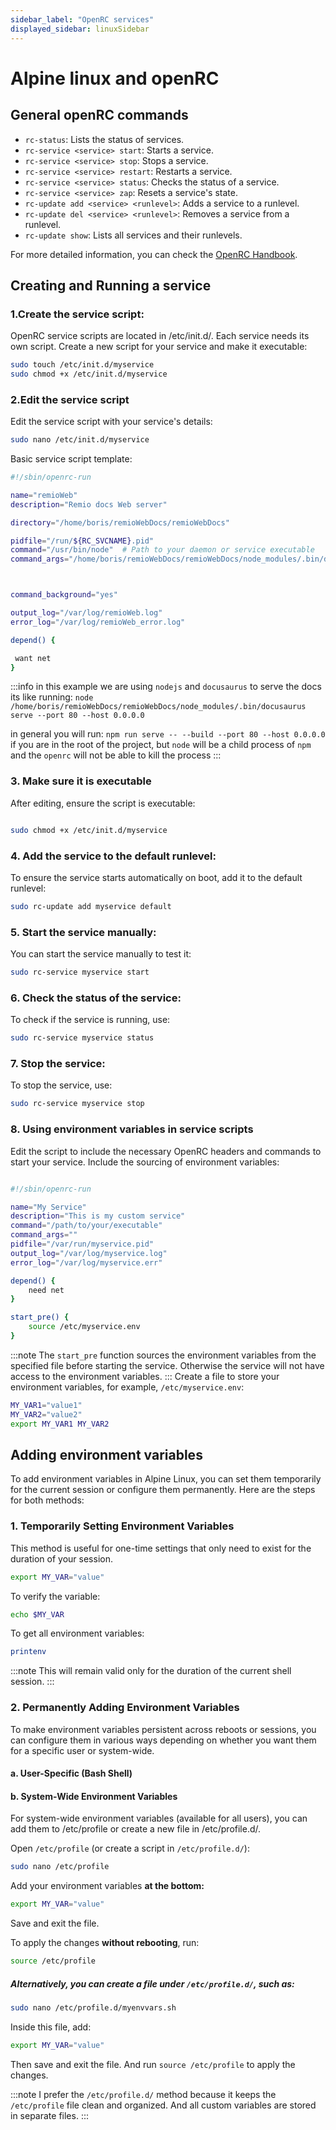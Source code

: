 ```yaml
---
sidebar_label: "OpenRC services"
displayed_sidebar: linuxSidebar
---
```


# Alpine linux and openRC

## General openRC commands

- `rc-status`: Lists the status of services.
- `rc-service <service> start`: Starts a service.
- `rc-service <service> stop`: Stops a service.
- `rc-service <service> restart`: Restarts a service.
- `rc-service <service> status`: Checks the status of a service.
- `rc-service <service> zap`: Resets a service's state.
- `rc-update add <service> <runlevel>`: Adds a service to a runlevel.
- `rc-update del <service> <runlevel>`: Removes a service from a runlevel.
- `rc-update show`: Lists all services and their runlevels.

For more detailed information, you can check the [OpenRC Handbook](https://wiki.gentoo.org/wiki/OpenRC).

## Creating and Running a service

### 1.Create the service script:

OpenRC service scripts are located in /etc/init.d/. Each service needs its own script.
Create a new script for your service and make it executable:

```bash title="create service script"
sudo touch /etc/init.d/myservice
sudo chmod +x /etc/init.d/myservice
```

### 2.Edit the service script

Edit the service script with your service's details:

```bash title="edit service script"
sudo nano /etc/init.d/myservice
```

Basic service script template:

```bash title="service script"
#!/sbin/openrc-run

name="remioWeb"
description="Remio docs Web server"

directory="/home/boris/remioWebDocs/remioWebDocs"

pidfile="/run/${RC_SVCNAME}.pid"
command="/usr/bin/node"  # Path to your daemon or service executable
command_args="/home/boris/remioWebDocs/remioWebDocs/node_modules/.bin/docusaurus serve --port 80 --host 0.0.0.0" # Arguments to pass to the command



command_background="yes"

output_log="/var/log/remioWeb.log"
error_log="/var/log/remioWeb_error.log"

depend() {

 want net
}
```

:::info
in this example we are using `nodejs` and `docusaurus` to serve the docs its like running: `node /home/boris/remioWebDocs/remioWebDocs/node_modules/.bin/docusaurus serve --port 80 --host 0.0.0.0`

in general you will run: `npm run serve -- --build --port 80 --host 0.0.0.0` if you are in the root of the project, but `node` will be a child process of `npm` and the `openrc` will not be able to kill the process
:::

### 3. Make sure it is executable

After editing, ensure the script is executable:

```bash title="make executable"

sudo chmod +x /etc/init.d/myservice
```

### 4. Add the service to the default runlevel:

To ensure the service starts automatically on boot, add it to the default runlevel:

```bash title="add to default runlevel"
sudo rc-update add myservice default
```

### 5. Start the service manually:

You can start the service manually to test it:

```bash title="start service"
sudo rc-service myservice start
```

### 6. Check the status of the service:

To check if the service is running, use:

```bash title="check status"
sudo rc-service myservice status
```

### 7. Stop the service:

To stop the service, use:

```bash title="stop service"
sudo rc-service myservice stop
```

### 8. Using environment variables in service scripts

Edit the script to include the necessary OpenRC headers and commands to start your service. Include the sourcing of environment variables:

```bash title="service script"

#!/sbin/openrc-run

name="My Service"
description="This is my custom service"
command="/path/to/your/executable"
command_args=""
pidfile="/var/run/myservice.pid"
output_log="/var/log/myservice.log"
error_log="/var/log/myservice.err"

depend() {
    need net
}

start_pre() {
    source /etc/myservice.env
}
```

:::note
The `start_pre` function sources the environment variables from the specified file before starting the service. Otherwise the service will not have access to the environment variables.
:::
Create a file to store your environment variables, for example, `/etc/myservice.env`:

```bash title="create env file"
MY_VAR1="value1"
MY_VAR2="value2"
export MY_VAR1 MY_VAR2
```

## Adding environment variables

To add environment variables in Alpine Linux, you can set them temporarily for the current session or configure them permanently. Here are the steps for both methods:

### 1. Temporarily Setting Environment Variables

This method is useful for one-time settings that only need to exist for the duration of your session.

```bash
export MY_VAR="value"
```

To verify the variable:

```bash
echo $MY_VAR
```

To get all environment variables:

```bash
printenv
```

:::note
This will remain valid only for the duration of the current shell session.
:::

### 2. Permanently Adding Environment Variables

To make environment variables persistent across reboots or sessions, you can configure them in various ways depending on whether you want them for a specific user or system-wide.

#### a. User-Specific (Bash Shell)

#### b. System-Wide Environment Variables

For system-wide environment variables (available for all users), you can add them to /etc/profile or create a new file in /etc/profile.d/.

Open `/etc/profile` (or create a script in `/etc/profile.d/`):

```bash
sudo nano /etc/profile
```

Add your environment variables **at the bottom:**

```bash
export MY_VAR="value"
```

Save and exit the file.

To apply the changes **without rebooting**, run:

```bash
source /etc/profile
```

##### Alternatively, you can create a file under `/etc/profile.d/`, such as:

```bash
sudo nano /etc/profile.d/myenvvars.sh
```

Inside this file, add:

```bash
export MY_VAR="value"
```

Then save and exit the file. And run `source /etc/profile` to apply the changes.

:::note
I prefer the `/etc/profile.d/` method because it keeps the `/etc/profile` file clean and organized.
And all custom variables are stored in separate files.
:::

